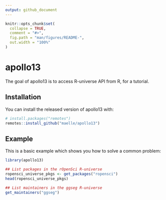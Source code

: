 ```yaml
---
output: github_document
---
```


<!-- README.md is generated from README.Rmd. Please edit that file -->

```r
knitr::opts_chunk$set(
  collapse = TRUE,
  comment = "#>",
  fig.path = "man/figures/README-",
  out.width = "100%"
)
```

# apollo13

<!-- badges: start -->
<!-- badges: end -->

The goal of apollo13 is to access R-universe API from R, for a tutorial.

## Installation

You can install the released version of apollo13 with:

``` r
# install.packages("remotes")
remotes::install_github("maelle/apollo13")
```
## Example

This is a basic example which shows you how to solve a common problem:

```r
library(apollo13)

## List packages in the rOpenSci R-universe
ropensci_universe_pkgs <- get_packages("ropensci")
head(ropensci_universe_pkgs)

## List maintainers in the ggseg R-universe
get_maintainers("ggseg")
```
